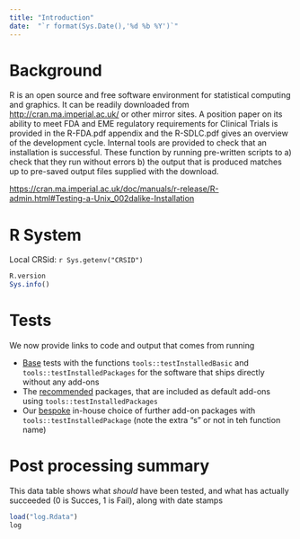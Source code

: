 ```yaml
---
title: "Introduction"
date:  "`r format(Sys.Date(),'%d %b %Y')`" 
---
```




# Background

R is an open source and free software environment for statistical computing and graphics.
It can be readily downloaded from <http://cran.ma.imperial.ac.uk/> or other mirror sites.
A position paper on its ability to meet FDA and EME regulatory requirements for Clinical Trials  is provided in the R-FDA.pdf appendix and the R-SDLC.pdf gives an overview of the development cycle.
Internal tools are provided to check that an installation is successful. These function by running pre-written scripts to a) check that they run without errors b) the output that is produced matches up to pre-saved output files supplied with the download.

<https://cran.ma.imperial.ac.uk/doc/manuals/r-release/R-admin.html#Testing-a-Unix_002dalike-Installation>

# R System

Local CRSid: `r Sys.getenv("CRSID")`

```r
R.version
Sys.info()
```


# Tests

We now provide links to code and output that comes from running 

* [Base](test_base.qmd) tests with the  functions `tools::testInstalledBasic` and `tools::testInstalledPackages` for the software that ships directly without any add-ons
* The [recommended](test_recommended.qmd) packages, that are included as default add-ons  using `tools::testInstalledPackages`
* Our [bespoke](test_bespoke.qmd) in-house choice of further add-on packages  with `tools::testInstalledPackage`  (note the extra "s" or not in teh function name)


# Post processing summary

This data table shows what _should_ have been tested, and what has actually succeeded (0 is Succes, 1 is Fail), along with date stamps

```r
load("log.Rdata")
log
```
